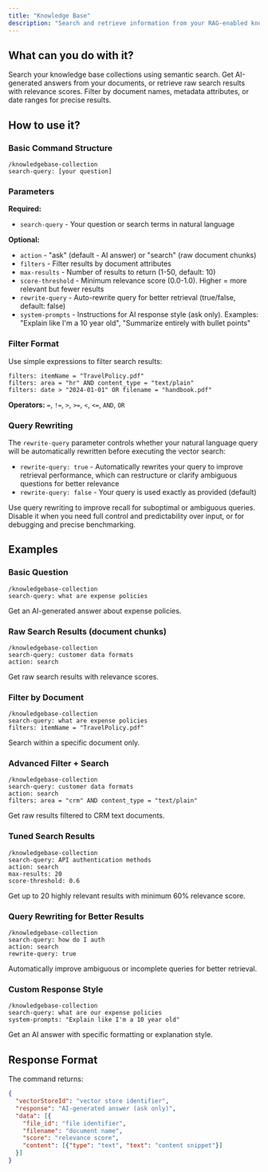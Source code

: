 ```yaml
---
title: "Knowledge Base"
description: "Search and retrieve information from your RAG-enabled knowledge base collections"
---
```


## What can you do with it?

Search your knowledge base collections using semantic search. Get AI-generated answers from your documents, or retrieve raw search results with relevance scores. Filter by document names, metadata attributes, or date ranges for precise results.

## How to use it?

### Basic Command Structure
```
/knowledgebase-collection
search-query: [your question]
```

### Parameters

**Required:**
- `search-query` - Your question or search terms in natural language

**Optional:**
- `action` - "ask" (default - AI answer) or "search" (raw document chunks)
- `filters` - Filter results by document attributes
- `max-results` - Number of results to return (1-50, default: 10)
- `score-threshold` - Minimum relevance score (0.0-1.0). Higher = more relevant but fewer results
- `rewrite-query` - Auto-rewrite query for better retrieval (true/false, default: false)
- `system-prompts` - Instructions for AI response style (ask only). Examples: "Explain like I'm a 10 year old", "Summarize entirely with bullet points"

### Filter Format

Use simple expressions to filter search results:

```
filters: itemName = "TravelPolicy.pdf"
filters: area = "hr" AND content_type = "text/plain"
filters: date > "2024-01-01" OR filename = "handbook.pdf"
```

**Operators:** `=`, `!=`, `>`, `>=`, `<`, `<=`, `AND`, `OR`

### Query Rewriting

The `rewrite-query` parameter controls whether your natural language query will be automatically rewritten before executing the vector search:

- `rewrite-query: true` - Automatically rewrites your query to improve retrieval performance, which can restructure or clarify ambiguous questions for better relevance
- `rewrite-query: false` - Your query is used exactly as provided (default)

Use query rewriting to improve recall for suboptimal or ambiguous queries. Disable it when you need full control and predictability over input, or for debugging and precise benchmarking.

## Examples

### Basic Question
```
/knowledgebase-collection
search-query: what are expense policies
```
Get an AI-generated answer about expense policies.

### Raw Search Results (document chunks)
```
/knowledgebase-collection
search-query: customer data formats
action: search
```
Get raw search results with relevance scores.

### Filter by Document
```
/knowledgebase-collection
search-query: what are expense policies
filters: itemName = "TravelPolicy.pdf"
```
Search within a specific document only.

### Advanced Filter + Search
```
/knowledgebase-collection
search-query: customer data formats
action: search
filters: area = "crm" AND content_type = "text/plain"
```
Get raw results filtered to CRM text documents.

### Tuned Search Results
```
/knowledgebase-collection
search-query: API authentication methods
action: search
max-results: 20
score-threshold: 0.6
```
Get up to 20 highly relevant results with minimum 60% relevance score.

### Query Rewriting for Better Results
```
/knowledgebase-collection
search-query: how do I auth
action: search
rewrite-query: true
```
Automatically improve ambiguous or incomplete queries for better retrieval.

### Custom Response Style
```
/knowledgebase-collection
search-query: what are our expense policies
system-prompts: "Explain like I'm a 10 year old"
```
Get an AI answer with specific formatting or explanation style.

## Response Format

The command returns:
```json
{
  "vectorStoreId": "vector store identifier",
  "response": "AI-generated answer (ask only)",
  "data": [{
    "file_id": "file identifier",
    "filename": "document name",
    "score": "relevance score",
    "content": [{"type": "text", "text": "content snippet"}]
  }]
}
```
